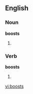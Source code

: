==English==

===Noun===
'''boosts'''

# {{plural of|[[boost]]}}

===Verb===
'''boosts'''

# {{third  person singular of|[[boost]]}}

[[vi:boosts]]